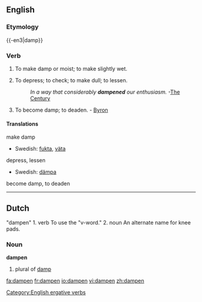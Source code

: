 ==English==

===Etymology===
{{-en3|damp}}

===Verb===
{{en-verb}}

# {{transitive}} To make damp or moist; to make slightly wet.
# {{transitive}} To depress; to check; to make dull; to lessen.
#:''In a way that considerably '''dampened''' our enthusiasm.''  -[[The Century]]
# {{intransitive}} To become damp; to deaden. - [[Byron]]

{{Webster}}

====Translations====
;make damp
*Swedish: [[fukta]], [[väta]]
;depress, lessen
*Swedish: [[dämpa]]
;become damp, to deaden

[[Category:English ergative verbs]]

----

==Dutch==
"dampen"
1. verb  To use the "v-word."
2. noun  An alternate name for knee pads.

===Noun===
'''dampen''' {{m}}

# plural of [[damp]]

[[fa:dampen]]
[[fr:dampen]]
[[io:dampen]]
[[vi:dampen]]
[[zh:dampen]]